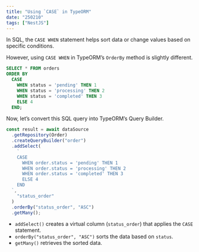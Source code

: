 ```yaml
---
title: "Using `CASE` in TypeORM"
date: "250210"
tags: ["NestJS"]
---
```


In SQL, the `CASE WHEN` statement helps sort data or change values based on specific conditions.

However, using `CASE WHEN` in TypeORM’s `OrderBy` method is slightly different.

```sql
SELECT * FROM orders
ORDER BY
  CASE
    WHEN status = 'pending' THEN 1
    WHEN status = 'processing' THEN 2
    WHEN status = 'completed' THEN 3
    ELSE 4
  END;
```

Now, let’s convert this SQL query into TypeORM’s Query Builder.

```typescript
const result = await dataSource
  .getRepository(Order)
  .createQueryBuilder("order")
  .addSelect(
    `
    CASE 
      WHEN order.status = 'pending' THEN 1
      WHEN order.status = 'processing' THEN 2
      WHEN order.status = 'completed' THEN 3
      ELSE 4
    END
  `,
    "status_order"
  )
  .orderBy("status_order", "ASC")
  .getMany();
```

- `addSelect()` creates a virtual column (`status_order`) that applies the `CASE` statement.
- `orderBy("status_order", "ASC")` sorts the data based on `status`.
- `getMany()` retrieves the sorted data.
